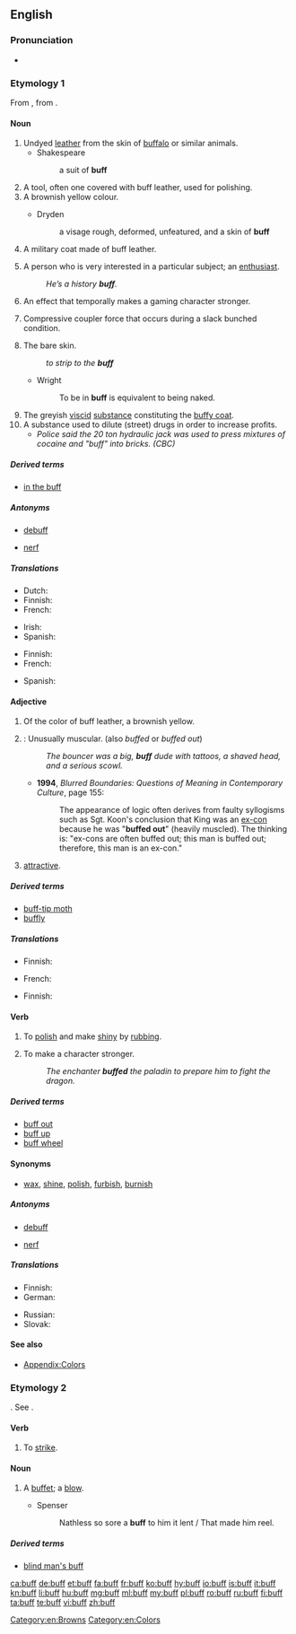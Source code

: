 {{wikipedia|dab=buff}}
{{also|BUFF}}
==English==

===Pronunciation===
* {{rhymes|ʌf|lang=en}}

===Etymology 1===
From {{term|buffe||lang=en|leather}}, from {{etyl|frm|en}} {{term|buffle||lang=frm|[[buffalo]]}}.

====Noun====
{{en-noun}}

# Undyed [[leather]] from the skin of [[buffalo]] or similar animals.
#* Shakespeare
#*: a suit of '''buff'''
# A tool, often one covered with buff leather, used for polishing.
# A brownish yellow colour.
#: {{color panel|F0DC82}}
#* Dryden
#*: a visage rough, deformed, unfeatured, and a skin of '''buff'''
# A military coat made of buff leather.
#: {{rfquotek|Shakespeare}}
# {{context|informal|lang=en}} A person who is very interested in a particular subject; an [[enthusiast]].
#: ''He’s a history '''buff'''.''
# {{context|gaming|lang=en}} An effect that temporally makes a gaming character stronger.
# {{context|rail transport|lang=en}} Compressive coupler force that occurs during a slack bunched condition.
# The bare skin.
#: ''to strip to the '''buff'''''
#* Wright
#*: To be in '''buff''' is equivalent to being naked.
# The greyish [[viscid]] [[substance]] constituting the [[buffy coat]].
# A substance used to dilute (street) drugs in order to increase profits.
#* ''Police said the 20 ton hydraulic jack was used to press mixtures of cocaine and "buff" into bricks. (CBC)''

=====Derived terms=====
* [[in the buff]]

=====Antonyms=====
* {{sense|video games}} [[debuff]]
* {{sense|video games}} [[nerf]]

=====Translations=====
{{trans-top|a person who is very interested in a particular subject}}
* Dutch: {{t+|nl|liefhebber}}
* Finnish: {{t|fi|friikki}}
* French: {{t+|fr|mordu}}
{{trans-mid}}
* Irish: {{t|ga|díograiseoir|m}}
* Spanish: {{t+|es|aficionado|m}}
{{trans-bottom}}

{{trans-top|A brownish yellow colour}}
* Finnish: {{t|fi|ruskeankeltainen}}
* French: {{t+|fr|chamois}}
{{trans-mid}}
* Spanish: {{t|es|color del ante}}
{{trans-bottom}}

====Adjective====
{{en-adj|er|more}}

# Of the color of buff leather, a brownish yellow.
# {{context|bodybuilding|lang=en}}: Unusually muscular. (also ''buffed'' or ''buffed out'')
#: ''The bouncer was a big, '''buff''' dude with tattoos, a shaved head, and a serious scowl.''
#* '''1994''', ''Blurred Boundaries: Questions of Meaning in Contemporary Culture'', page 155:
#*: The appearance of logic often derives from faulty syllogisms such as Sgt. Koon's conclusion that King was an [[ex-con]] because he was "'''buffed out'''" (heavily muscled). The thinking is: "ex-cons are often buffed out; this man is buffed out; therefore, this man is an ex-con."
# {{context|slang|lang=en}} [[attractive]].

=====Derived terms=====
* [[buff-tip moth]]
* [[buffly]]

=====Translations=====
{{trans-top|Of the color of buff leather, a brownish yellow}}
* Finnish: {{t|fi|ruskeankeltainen}}
{{trans-mid}}
* French: {{t+|fr|chamois}}
{{trans-bottom}}

{{trans-top|Unusually muscular}}
* Finnish: {{t+|fi|lihaksikas}}
{{trans-mid}}
{{trans-bottom}}

{{trans-top|Good looking}}
{{trans-mid}}
{{trans-bottom}}

====Verb====
{{en-verb}}

# To [[polish]] and make [[shiny]] by [[rub|rubbing]].
#: {{ux|en|He was already '''buffing''' the car's hubs.}}
# {{context|gaming|lang=en}} To make a character stronger.
#: ''The enchanter '''buffed''' the paladin to prepare him to fight the dragon.''

=====Derived terms=====
* [[buff out]]
* [[buff up]]
* [[buff wheel]]

====Synonyms====
* {{sense|to make smooth and shiny by rubbing}}  [[wax]],  [[shine]],  [[polish]], [[furbish]], [[burnish]]

=====Antonyms=====
* {{sense|video games}} [[debuff]]
* {{sense|video games}} [[nerf]]

=====Translations=====
{{trans-top|To polish and make shiny}}
* Finnish: {{t+|fi|kiillottaa}}
* German: {{t+|de|polieren}}
{{trans-mid}}
* Russian: {{t+|ru|полировать}}
* Slovak: {{t|sk|vyleštiť}} {{t|sk|vyblýskať}}
{{trans-bottom}}

====See also====
* [[Appendix:Colors]]

[[Category:en:Browns]]
[[Category:en:Colors]]

===Etymology 2===
{{etyl|fro|en}} {{term|bufer|lang=fro||to cuff, buffet}}. See {{term|buffet|lang=en||a blow}}.

====Verb====
{{en-verb}}

# To [[strike]].
#: {{rfquotek|Ben Jonson}}

====Noun====
{{en-noun}}

# {{context|obsolete|lang=en}} A [[buffet]]; a [[blow]].
#* Spenser
#*: Nathless so sore a '''buff''' to him it lent / That made him reel.

=====Derived terms=====
* [[blind man's buff]]

[[ca:buff]]
[[de:buff]]
[[et:buff]]
[[fa:buff]]
[[fr:buff]]
[[ko:buff]]
[[hy:buff]]
[[io:buff]]
[[is:buff]]
[[it:buff]]
[[kn:buff]]
[[li:buff]]
[[hu:buff]]
[[mg:buff]]
[[ml:buff]]
[[my:buff]]
[[pl:buff]]
[[ro:buff]]
[[ru:buff]]
[[fi:buff]]
[[ta:buff]]
[[te:buff]]
[[vi:buff]]
[[zh:buff]]
